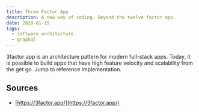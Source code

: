 ```yaml
---
title: Three Factor App
description: A new way of coding. Beyond the twelve factor app.
date: 2020-01-15
tags:
  - software architecture
  - graphql
---
```


3factor app is an architecture pattern for modern full-stack apps. Today, it is possible to build apps that have high feature velocity and scalability from the get go. Jump to reference implementation.

## Sources

- [https://3factor.app/](https://3factor.app/)

